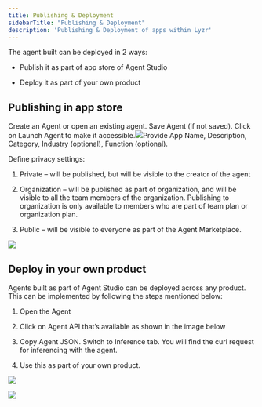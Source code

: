 ```yaml
---
title: Publishing & Deployment
sidebarTitle: "Publishing & Deployment"
description: 'Publishing & Deployment of apps within Lyzr'
---
```


The agent built can be deployed in 2 ways:

* Publish it as part of app store of Agent Studio

* Deploy it as part of your own product

## Publishing in app store

Create an Agent or open an existing agent. Save Agent (if not saved). Click on Launch Agent to make it accessible.![](/assets/images/lyzr-studio/launch.png)Provide App Name, Description, Category, Industry (optional), Function (optional).&#x20;

Define privacy settings:

1. Private – will be published, but will be visible to the creator of the agent

2. Organization – will be published as part of organization, and will be visible to all the team members of the organization. Publishing to organization is only available to members who are part of team plan or organization plan.

3. Public – will be visible to everyone as part of the Agent Marketplace.

![](/assets/images/lyzr-studio/app-save.png)

## Deploy in your own product

Agents built as part of Agent Studio can be deployed across any product. This can be implemented by following the steps mentioned below:

1. Open the Agent

2. Click on Agent API that’s available as shown in the image below

3. Copy Agent JSON. Switch to Inference tab. You will find the curl request for inferencing with the agent.

4. Use this as part of your own product.

![](/assets/images/lyzr-studio/API.png)

![](/assets/images/lyzr-studio/APIjson.png)